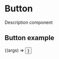 
<Meta title="Components/Button" />

# Button

Description component

## Button example

<Canvas>
  <Story
    name="Button example"
    args={{ children: 'Text button'}}
  >
    {(args) => <Button {...args}/>}
  </Story>
</Canvas>

